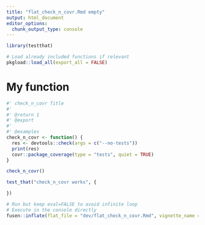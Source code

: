 ```yaml
---
title: "flat_check_n_covr.Rmd empty"
output: html_document
editor_options: 
  chunk_output_type: console
---
```


```r
library(testthat)
```

```r
# Load already included functions if relevant
pkgload::load_all(export_all = FALSE)
```

# My function

```r
#' check_n_covr Title
#'
#' @return 1
#' @export
#'
#' @examples
check_n_covr <- function() {
  res <- devtools::check(args = c("--no-tests"))
  print(res)
  covr::package_coverage(type = "tests", quiet = TRUE)
}
```

```r
check_n_covr()
```

```r
test_that("check_n_covr works", {

})
```


```r
# Run but keep eval=FALSE to avoid infinite loop
# Execute in the console directly
fusen::inflate(flat_file = "dev/flat_check_n_covr.Rmd", vignette_name = "Go further")
```

